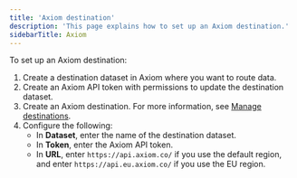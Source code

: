 ```yaml
---
title: 'Axiom destination'
description: 'This page explains how to set up an Axiom destination.'
sidebarTitle: Axiom
---
```


To set up an Axiom destination:

1. Create a destination dataset in Axiom where you want to route data.
2. Create an Axiom API token with permissions to update the destination dataset.
3. Create an Axiom destination. For more information, see [Manage destinations](/process-data/destinations/manage-destinations.mdx).
4. Configure the following:
    - In **Dataset**, enter the name of the destination dataset.
    - In **Token**, enter the Axiom API token.
    - In **URL**, enter `https://api.axiom.co/` if you use the default region, and enter `https://api.eu.axiom.co/` if you use the EU region.